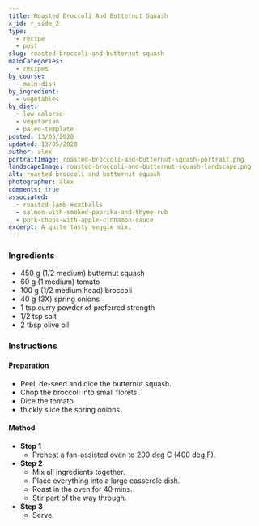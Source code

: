 ```yaml
---
title: Roasted Broccoli And Butternut Squash
x_id: r_side_2
type:
  - recipe
  - post
slug: roasted-broccoli-and-butternut-squash
mainCategories: 
  - recipes
by_course:
  - main-dish
by_ingredient:
  - vegetables
by_diet:
  - low-calorie
  - vegetarian
  - paleo-template
posted: 13/05/2020
updated: 13/05/2020
author: alex
portraitImage: roasted-broccoli-and-butternut-squash-portrait.png
landscapeImage: roasted-broccoli-and-butternut-squash-landscape.png
alt: roasted broccoli and butternut squash
photographer: alex
comments: true
associated: 
  - roasted-lamb-meatballs
  - salmon-with-smoked-paprika-and-thyme-rub
  - pork-chops-with-apple-cinnamon-sauce
excerpt: A quite tasty veggie mix.
---
```


<Ingredients>

### Ingredients
    
  - 450 g (1/2 medium) butternut squash
  - 60 g (1 medium) tomato
  - 100 g (1/2 medium head) broccoli
  - 40 g (3X) spring onions
  - 1 tsp curry powder of preferred strength
  - 1/2 tsp salt
  - 2 tbsp olive oil

</Ingredients>

<Instructions>

### Instructions

#### Preparation

  - Peel, de-seed and dice the butternut squash.
  - Chop the broccoli into small florets.
  - Dice the tomato.
  - thickly slice the spring onions

#### Method

  - **Step 1**
    - Preheat a fan-assisted oven to 200 deg C (400 deg F).
  - **Step 2**
    - Mix all ingredients together.
    - Place everything into a large casserole dish.
    - Roast in the oven for 40 mins. 
    - Stir part of the way through.
  - **Step 3**
    - Serve.

</Instructions>




